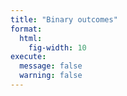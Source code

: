 ```yaml
---
title: "Binary outcomes"
format: 
  html:
    fig-width: 10
execute:
  message: false
  warning: false
---
```



